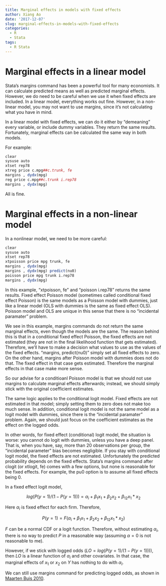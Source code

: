 ```yaml
---
title: Marginal effects in models with fixed effects
author: Xiang Ao
date: '2017-12-07'
slug: marginal-effects-in-models-with-fixed-effects
categories:
  - R
  - Stata
tags:
  - R Stata
---
```


# Marginal effects in a linear model


Stata's margins command has been a powerful tool for many economists.  It can calculate predicted means as well as predicted marginal effects.  However, we do need to be careful when we use it when fixed effects are included.  In a linear model, everything works out fine.  However, in a non-linear model, you may not want to use margins, since it's not calculating what you have in mind.

In a linear model with fixed effects, we can do it either by "demeaning" every variable, or include dummy variables.  They return the same results.  Fortunately, marginal effects can be calculated the same way in both models.

For example:


```r
clear
sysuse auto
xtset rep78
xtreg price c.mpg##c.trunk, fe
margins , dydx(mpg)
reg price c.mpg##c.trunk i.rep78
margins , dydx(mpg)

```

All is fine.

# Marginal effects in a non-linear model

In a nonlinear model, we need to be more careful:

```r
clear
sysuse auto
xtset rep78
xtpoisson price mpg trunk, fe
margins , dydx(mpg)
margins , dydx(mpg) predict(nu0)
poisson price mpg trunk i.rep78
margins , dydx(mpg)

```

In this example, "xtpoisson, fe" and "poisson i.rep78" returns the
same results.  Fixed effect Poisson model (sometimes called
conditional fixed effect Poisson) is the same models as a Poisson
model with dummies, just like a linear model (OLS with dummies is the
same as fixed effect OLS). Poisson model and OLS are unique in this
sense that there is no "incidental paramater" problem.

We see in this example, margins commands do not return the same
marginal effects, even though the models are the same.  The reason
behind this is that in a conditional fixed effect Poisson, the fixed
effects are not estimated (they are not in the final likelihood
function that gets estimated).  Therefore, we'll have to make a
decision what values to use as the values of the fixed effects.
"margins, predict(nu0)" simply set all fixed effects to zero.  On the
other hand, margins after Poisson model with dummies does not do that.
The fixed effect in that case gets estimated.  Therefore the marginal
effects in that case make more sense.

So our advise for a conditioanl Poisson model is that we should not
use margins to calculate marginal effects afterwards; instead, we
should simply stick with the original coefficient estimates.  

The same logic applies to the conditional logit model.  Fixed effects
are not estimated in that model; simply setting them to zero does not
make too much sense.  In addition, conditional logit model is not the
same model as a logit model with dummies, since there is the
"incidental paramater" problem.  Again, we should just focus on the
coefficient estimates as the effect on the logged odds.

In other words, for fixed effect (conditional) logit model, the
situation is worse: you cannot do logit with dummies, unless you have
a deep panel.  That is, when you have, say, more than 20 observations
per group, the "incidental parameter" bias becomes negligible.  If you
stay with conditional logit model, the fixed effects are not
estimated.  Unfortunately the predicted probability depends on the
fixed effects.  Stata's margins command after clogit (or xtlogit, fe)
comes with a few options, but none is reasonable for the fixed
effects.  For example, the pu0 option is to assume all fixed effects
being 0.

In a fixed effect logit model,

$$ log(P(y=1)/(1-P(y=1))) = \alpha_i +  \beta_1 x_1 + \beta_2 x_2 + \beta_{12} x_1*x_2 $$

Here $\alpha_i$ is fixed effect for each firm.  Therefore, 

$$ P(y=1) = F(\alpha_i +  \beta_1 x_1 + \beta_2 x_2 + \beta_{12} x_1*x_2) $$

$F$ can be a normal CDF or a logit function.  Therefore, without estimating $\alpha_i$, there is no way to predict $P$ in a reasonable way (assuming $\alpha=0$ is not reasonable to me).  

However, if we stick with logged odds ($LO=log(P(y=1)/(1-P(y=1)))$),
then $LO$ is a linear function of $\alpha_i$ and other covariates.  In
that case, the marginal effects of $x_1$ or $x_2$ on $Y$ has nothing
to do with $\alpha_i$.

We can still use margins command for predicting logged odds,   as shown in [Maarten Buis 2010](http://www.stata-journal.com/sjpdf.html?articlenum=st0194).




